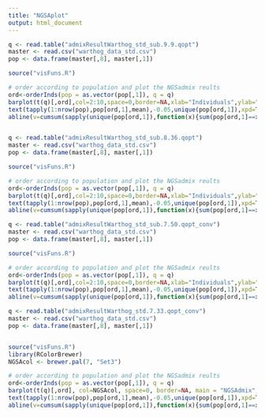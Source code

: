 ---
title: "NGSAplot"
output: html_document
---

```{r}
q <- read.table("admixResultWarthog_std_sub.9.9.qopt")
master <- read.csv("warthog_data_std.csv")
pop <- data.frame(master[,8], master[,1])

source("visFuns.R")

# order according to population and plot the NGSadmix reults
ord<-orderInds(pop = as.vector(pop[,1]), q = q)
barplot(t(q)[,ord],col=2:10,space=0,border=NA,xlab="Individuals",ylab="Demo2 Admixture proportions for K=9")
text(tapply(1:nrow(pop),pop[ord,1],mean),-0.05,unique(pop[ord,1]),xpd=T)
abline(v=cumsum(sapply(unique(pop[ord,1]),function(x){sum(pop[ord,1]==x)})),col=1,lwd=1.2)



```

```{r}
q <- read.table("admixResultWarthog_std_sub.8.36.qopt")
master <- read.csv("warthog_data_std.csv")
pop <- data.frame(master[,8], master[,1])

source("visFuns.R")

# order according to population and plot the NGSadmix reults
ord<-orderInds(pop = as.vector(pop[,1]), q = q)
barplot(t(q)[,ord],col=2:10,space=0,border=NA,xlab="Individuals",ylab="Admixture proportions for K=8")
text(tapply(1:nrow(pop),pop[ord,1],mean),-0.05,unique(pop[ord,1]),xpd=T)
abline(v=cumsum(sapply(unique(pop[ord,1]),function(x){sum(pop[ord,1]==x)})),col=1,lwd=1.2)


```
```{r}
q <- read.table("admixResultWarthog_std_sub.7.50.qopt_conv")
master <- read.csv("warthog_data_std.csv")
pop <- data.frame(master[,8], master[,1])

source("visFuns.R")

# order according to population and plot the NGSadmix reults
ord<-orderInds(pop = as.vector(pop[,1]), q = q)
barplot(t(q)[,ord],col=2:10,space=0,border=NA,xlab="Individuals",ylab="Demo2 Admixture proportions for K=3")
text(tapply(1:nrow(pop),pop[ord,1],mean),-0.05,unique(pop[ord,1]),xpd=T)
abline(v=cumsum(sapply(unique(pop[ord,1]),function(x){sum(pop[ord,1]==x)})),col=1,lwd=1.2)


```

```{r}
q <- read.table("admixResultWarthog_std.7.33.qopt_conv")
master <- read.csv("warthog_data_std.csv")
pop <- data.frame(master[,8], master[,1])


source("visFuns.R")
library(RColorBrewer)
NGSAcol <- brewer.pal(7, "Set3")

# order according to population and plot the NGSadmix reults
ord<-orderInds(pop = as.vector(pop[,1]), q = q)
barplot(t(q)[,ord], col=NGSAcol, space=0, border=NA, main = "NGSAdmix", xlab="Individuals", ylab="Admixture proportions for K=7") 
text(tapply(1:nrow(pop),pop[ord,1],mean),-0.05,unique(pop[ord,1]),xpd=T)
abline(v=cumsum(sapply(unique(pop[ord,1]),function(x){sum(pop[ord,1]==x)})),col=1,lwd=1.2)


```

